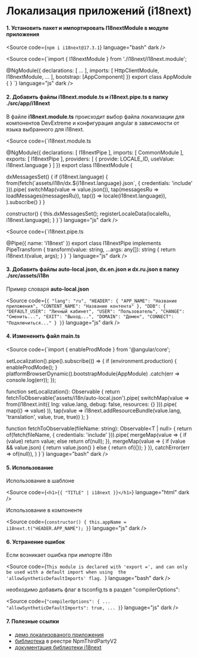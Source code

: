 
<Meta title="Documentation/Локализация приложений" />

# Локализация приложений (i18next)

#### 1. Установить пакет и импортировать I18nextModule в модуле приложения

<Source code={`npm i i18next@17.3.1`} language="bash" dark />

<Source code={`import { I18nextModule } from './i18next/i18next.module';

@NgModule({
  declarations: [
    ...
  ],
  imports: [
    HttpClientModule,
    I18nextModule,
    ...
  ],
  bootstrap: [AppComponent]
})
export class AppModule { }
`} language="js" dark />

#### 2. Добавить файлы **i18next.module.ts** и **i18next.pipe.ts** в папку **./src/app/i18next**

В файле **i18next.module.ts** происходит выбор файла локализации для компонентов DevExtreme и конфигурация angular в зависимости от языка выбранного для i18next.

<Source
  code={`i18next.module.ts


@NgModule({
  declarations: [
    I18nextPipe
  ],
  imports: [
    CommonModule
  ],
  exports: [
    I18nextPipe
  ],
  providers: [
    { provide: LOCALE_ID, useValue: i18next.language }
  ]
})
export class I18nextModule {

  dxMessagesSet() {
    if (i18next.language) {
      from(fetch(\`assets/i18n/dx.\${i18next.language}.json\`, { credentials: 'include' })).pipe(
        switchMap(value => value.json()),
        tap(messagesRu => loadMessages(messagesRu)),
        tap(() => locale(i18next.language)),
      ).subscribe()
    }
  }

  constructor() {
    this.dxMessagesSet();
    registerLocaleData(localeRu, i18next.language);
  }
}`}
language="js"
dark
/>

<Source
  code={`i18next.pipe.ts


@Pipe({
  name: 'i18next'
})
export class I18nextPipe implements PipeTransform {
  transform(value: string, ...args: any[]): string {
    return i18next.t(value, args);
  }
}
`}
language="js"
dark
/>

#### 3. Добавить файлы **auto-local.json**, **dx.en.json** и **dx.ru.json** в папку **./src/assets/i18n**

Пример словаря **auto-local.json**

<Source
  code={`{
  "lang": "ru",
  "HEADER": {
    "APP_NAME": "Название приложения",
    "CONTENT_NAME": "Название контента"
  },
  "DDB": {
    "DEFAULT_USER": "Личный кабинет",
    "USER": "Пользователь",
    "CHANGE": "Сменить...",
    "EXIT": "Выход...",
    "DOMAIN": "Домен",
    "CONNECT": "Подключиться..."
  }
}`}
  language="js"
  dark
/>

#### 4. Измененить файл main.ts

<Source
  code={`import { enableProdMode } from '@angular/core';

setLocalization().pipe().subscribe(() => {
  if (environment.production) {
    enableProdMode();
  }
  platformBrowserDynamic().bootstrapModule(AppModule)
    .catch(err => console.log(err));
});

function setLocalization(): Observable<any> {
  return fetchToObservable<any>('assets/i18n/auto-local.json').pipe(
    switchMap(value => from(i18next.init({
      lng: value.lang,
      debug: false,
      resources: {}
    })).pipe(
      map(() => value)
    )),
    tap(value => i18next.addResourceBundle(value.lang, 'translation', value, true, true))
  );
}

function fetchToObservable<T>(fileName: string): Observable<T | null> {
  return of(fetch(fileName, { credentials: 'include' })).pipe(
    mergeMap(value => {
      if (value)
        return value;
      else return of(null);
    }),
    mergeMap(value => {
      if (value && value.json) {
        return value.json()
      } else {
        return of({});
      }
    }),
    catchError(err => of(null)),
  )
}`}
  language="bash"
  dark
/>

#### 5. Использование
Использование в шаблоне

<Source
  code={`<h1>{{ "TITLE" | i18next }}</h1>`}
  language="html"
  dark
/>

Использование в компоненте

<Source
  code={`constructor() {
  this.appName = i18next.t("HEADER.APP_NAME");
}`}
  language="js"
  dark
/>

#### 6. Устранение ошибок

Если возникает ошибка при импорте i18n

<Source
  code={`This module is declared with 'export =', and can only be used with a default import when using 
the 'allowSyntheticDefaultImports' flag.
`}
  language="bash"
  dark
/>

необходимо добавить флаг в tsconfig.ts в раздел "compilerOptions":

<Source
  code={`"compilerOptions": {
  ...
  "allowSyntheticDefaultImports": true,
  ...
}`}
  language="js"
  dark
/>

#### 7. Полезные ссылки
- [демо локализованого приложения](https://cl-tfs2022.monitel.local/CK-11/WebDev/_git/i18next-demo)
- [библиотека](https://cl-tfs2022.monitel.local/CK-11/WebDev/_artifacts/feed/NpmThirdPartyV2/Npm/i18next/overview) в реестре NpmThirdPartyV2
- [документация библиотеки i18next](https://www.i18next.com/)

<style>
  {`
      h2 {
        border-bottom: none !important;
    }
`}
</style>
